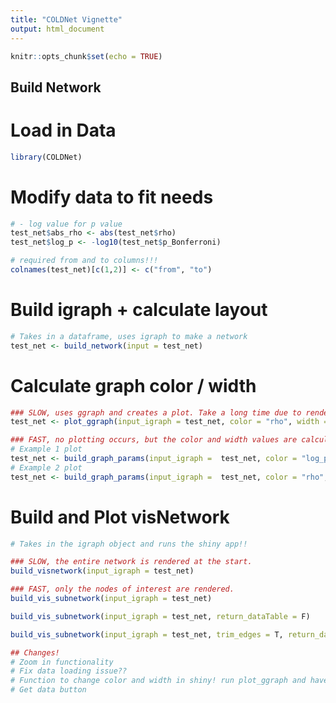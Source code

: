 ```yaml
---
title: "COLDNet Vignette"
output: html_document
---
```


```r
knitr::opts_chunk$set(echo = TRUE)
```

## Build Network

# Load in Data

```r
library(COLDNet)
```

# Modify data to fit needs

```r
# - log value for p value
test_net$abs_rho <- abs(test_net$rho)
test_net$log_p <- -log10(test_net$p_Bonferroni)

# required from and to columns!!!
colnames(test_net)[c(1,2)] <- c("from", "to")
```

# Build igraph + calculate layout

```r
# Takes in a dataframe, uses igraph to make a network
test_net <- build_network(input = test_net)
```

# Calculate graph color / width

```r
### SLOW, uses ggraph and creates a plot. Take a long time due to rendering.
test_net <- plot_ggraph(input_igraph = test_net, color = "rho", width = "log_p", scale = "diverge", extract = T)

### FAST, no plotting occurs, but the color and width values are calculated and written to igraph.
# Example 1 plot
test_net <- build_graph_params(input_igraph =  test_net, color = "log_p", width = "abs_rho", scale = "continuous")
# Example 2 plot
test_net <- build_graph_params(input_igraph =  test_net, color = "rho", width = "log_p", scale = "diverge")

```

# Build and Plot visNetwork

```r
# Takes in the igraph object and runs the shiny app!!

### SLOW, the entire network is rendered at the start.
build_visnetwork(input_igraph = test_net)

### FAST, only the nodes of interest are rendered. 
build_vis_subnetwork(input_igraph = test_net)

build_vis_subnetwork(input_igraph = test_net, return_dataTable = F)

build_vis_subnetwork(input_igraph = test_net, trim_edges = T, return_dataTable = F)

## Changes!
# Zoom in functionality
# Fix data loading issue??
# Function to change color and width in shiny! run plot_ggraph and have it make new color_column each time
# Get data button
```
